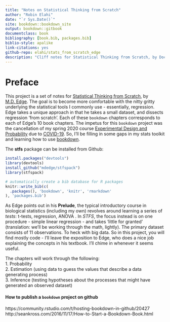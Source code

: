 ```yaml
--- 
title: "Notes on Statistical Thinking from Scratch"
author: "Robin Elahi"
date: "`r Sys.Date()`"
site: bookdown::bookdown_site
output: bookdown::gitbook
documentclass: book
bibliography: [book.bib, packages.bib]
biblio-style: apalike
link-citations: yes
github-repo: elahi/stats_from_scratch_edge
description: "Cliff notes for Statistical Thinking from Scratch, by Doc Edge."
---
```


# Preface {-}

This project is a set of notes for [Statistical Thinking from Scratch](https://global.oup.com/academic/product/statistical-thinking-from-scratch-9780198827634?cc=us&lang=en&#), by [M.D. Edge](https://www.doc-edge.net/). The goal is to become more comfortable with the nitty gritty underlying the statistical tools I commonly use - essentially, regression. Edge takes a unique approach in that he takes a small dataset, and dissects regression 'from scratch'. Each of these `bookdown` chapters corresponds to each of Edge's 10 book chapters. The impetus for this `bookdown` project was the cancellation of my spring 2020 course [Experimental Design and Probability](https://elahi.github.io/xdp/) due to [COVID-19](https://healthalerts.stanford.edu/). So, I'll be filling in some gaps in my stats toolkit and learning how to use [bookdown](https://bookdown.org/). 

The **stfs** package can be installed from Github:

```r
install.packages("devtools")
library(devtools) 
install_github("mdedge/stfspack")
library(stfspack)
```


```r
# automatically create a bib database for R packages
knitr::write_bib(c(
  .packages(), 'bookdown', 'knitr', 'rmarkdown'
), 'packages.bib')
```

As Edge points out in his **Prelude**, the typical introductory course in biological statistics (including my own) revolves around learning a series of *tests*: t-tests, regression, ANOVA . In *STFS*, the focus instead is on one procedure - simple linear regression - and takes 'little for granted' (translation: we'll be working through the math, lightly). The primary dataset consists of 11 observations. To heck with big data. So in this project, you will find mostly code - I'll leave the exposition to Edge, who does a nice job explaining the concepts in his textbook. I'll chime in whenever it seems useful.

The chapters will work through the following:    
1. Probability  
2. Estimation (using data to guess the values that describe a data generating process)  
3. Inference (testing hypotheses about the processes that might have generated an observed dataset)  

<!-- What is a [data generating process](https://en.wikipedia.org/wiki/Data_generating_process)? This wikipedia entry is not all that helpful, aside from the fact that it highlights the difficulty in defining this term. For now, let's just think of the DGP as a set of rules (e.g., a deterministic equation) plus 'noise' that allows us to describe a set of obervations (i.e., data).  -->

#### How to publish a `bookdown` project on github {-}

https://community.rstudio.com/t/hosting-bookdown-in-github/20427  
http://seankross.com/2016/11/17/How-to-Start-a-Bookdown-Book.html

